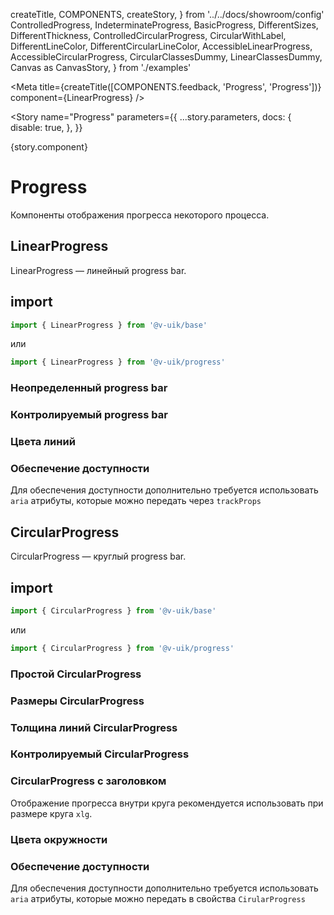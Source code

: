   createTitle,
  COMPONENTS,
  createStory,
} from '../../docs/showroom/config'
  ControlledProgress,
  IndeterminateProgress,
  BasicProgress,
  DifferentSizes,
  DifferentThickness,
  ControlledCircularProgress,
  CircularWithLabel,
  DifferentLineColor,
  DifferentCircularLineColor,
  AccessibleLinearProgress,
  AccessibleCircularProgress,
  CircularClassesDummy,
  LinearClassesDummy,
  Canvas as CanvasStory,
} from './examples'


<Meta
  title={createTitle([COMPONENTS.feedback, 'Progress', 'Progress'])}
  component={LinearProgress}
/>

<Story
  name="Progress"
  parameters={{
    ...story.parameters,
    docs: {
      disable: true,
    },
  }}
>
  {story.component}
</Story>

# Progress

Компоненты отображения прогресса некоторого процесса.

## LinearProgress

LinearProgress — линейный progress bar.

## import

```ts
import { LinearProgress } from '@v-uik/base'
```

или

```ts
import { LinearProgress } from '@v-uik/progress'
```

### Неопределенный progress bar

<Canvas withSource="none">
  <IndeterminateProgress />
</Canvas>

<Source language="tsx" code={RawCIndeterminateProgress} />

### Контролируемый progress bar

<Canvas withSource="none">
  <ControlledProgress />
</Canvas>

<Source language="tsx" code={RawControlledProgress} />

### Цвета линий

<Canvas withSource="none">
  <DifferentLineColor />
</Canvas>

<Source language="tsx" code={RawDifferentLineColor} />

### Обеспечение доступности

Для обеспечения доступности дополнительно требуется использовать `aria` атрибуты,
которые можно передать через `trackProps`

<Canvas withSource="none">
  <AccessibleLinearProgress />
</Canvas>

<Source language="tsx" code={RawAccessibleLinearProgress} />

## CircularProgress

CircularProgress — круглый progress bar.

## import

```ts
import { CircularProgress } from '@v-uik/base'
```

или

```ts
import { CircularProgress } from '@v-uik/progress'
```

### Простой CircularProgress

<Canvas withSource="none">
  <BasicProgress />
</Canvas>

<Source language="tsx" code={RawBasicProgress} />

### Размеры CircularProgress

<Canvas withSource="none">
  <DifferentSizes />
</Canvas>

<Source language="tsx" code={RawDifferentSizes} />

### Толщина линий CircularProgress

<Canvas withSource="none">
  <DifferentThickness />
</Canvas>

<Source language="tsx" code={RawDifferentThickness} />

### Контролируемый CircularProgress

<Canvas withSource="none">
  <ControlledCircularProgress />
</Canvas>

<Source language="tsx" code={RawControlledCircularProgress} />

### CircularProgress c заголовком

Отображение прогресса внутри круга рекомендуется использовать при размере круга `xlg`.

<Canvas withSource="none">
  <CircularWithLabel />
</Canvas>

<Source language="tsx" code={RawCircularWithLabel} />

### Цвета окружности

<Canvas withSource="none">
  <DifferentCircularLineColor />
</Canvas>

<Source language="tsx" code={RawDifferentCircularLineColor} />

### Обеспечение доступности

Для обеспечения доступности дополнительно требуется использовать `aria` атрибуты,
которые можно передать в свойства `CirularProgress`

<Canvas withSource="none">
  <AccessibleCircularProgress />
</Canvas>

<Source language="tsx" code={RawAccessibleCircularProgress} />
